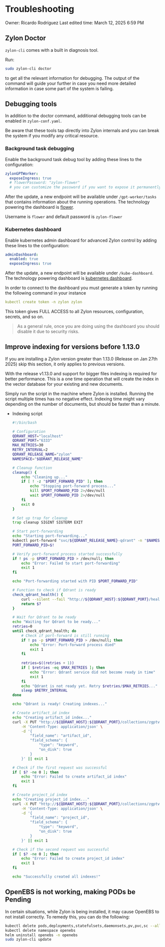 # Troubleshooting

Owner: Ricardo Rodríguez
Last edited time: March 12, 2025 6:59 PM

## Zylon Doctor

`zylon-cli` comes with a built in diagnosis tool. 

Run:

```bash
sudo zylon-cli doctor
```

to get all the relevant information for debugging. The output of the command will guide your further in case you need more detailed information in case some part of the system is failing.

## Debugging tools

In addition to the doctor command, additional debugging tools can be enabled in `zylon-conf.yaml`. 

Be aware that these tools tap directly into Zylon internals and you can break the system if you modify any critical resource.

### Background task debugging

Enable the background task debug tool by adding these lines to the configuration:

```yaml
zylonGPTWorker:
  exposeIngress: true
  # flowerPassword: "zylon-flower"
  # you can customize the password if you want to expose it permanently
```

After the update, a new endpoint will be available under `/gpt-worker/tasks` that contains information about the running operations. The technology powering the dashboard is [flower](https://flower.readthedocs.io/en/latest/).

Username is `flower` and default password is `zylon-flower`

### Kubernetes dashboard

Enable kubernetes admin dashboard for advanced Zylon control by adding these lines to the configuration:

```yaml
adminDashboard:
  enabled: true
  exposeIngress: true 
```

After the update, a new endpoint will be available under `/kube-dashboard`. The technology powering dashboard is [kubernetes dashboard](https://kubernetes.io/docs/tasks/access-application-cluster/web-ui-dashboard/).

In order to connect to the dashboard you must generate a token by running the following command in your instance

```yaml
kubectl create token -n zylon zylon
```

This token gives FULL ACCESS to all Zylon resources, configuration, secrets, and so on. 

> As a general rule, once you are doing using the dashboard you should disable it due to security risks.
> 

## Improve indexing for versions before 1.13.0

If you are installing a Zylon version greater than 1.13.0 (Release on Jan 27th 2025) skip this section, it only applies to previous versions.

With the release v1.13.0 and support for bigger files indexing is required for better performance. This is a one time operation that will create the index in the vector database for your existing and new documents. 

Simply run the script in the machine where Zylon is installed. Running the script multiple times has no negative effect. Indexing time might vary depending on the number of documents, but should be faster than a minute.

- Indexing script
    
    ```bash
    #!/bin/bash
    
    # Configuration
    QDRANT_HOST="localhost"
    QDRANT_PORT="6333"
    MAX_RETRIES=30
    RETRY_INTERVAL=2
    QDRANT_RELEASE_NAME="zylon"
    NAMESPACE="$QDRANT_RELEASE_NAME"
    
    # Cleanup function
    cleanup() {
        echo "Cleaning up..."
        if [ ! -z "$PORT_FORWARD_PID" ]; then
            echo "Stopping port-forward process..."
            kill $PORT_FORWARD_PID 2>/dev/null
            wait $PORT_FORWARD_PID 2>/dev/null
        fi
        exit 0
    }
    
    # Set up trap for cleanup
    trap cleanup SIGINT SIGTERM EXIT
    
    # Start port-forwarding
    echo "Starting port-forwarding..."
    kubectl port-forward "svc/${QDRANT_RELEASE_NAME}-qdrant" -n "$NAMESPACE" "${QDRANT_PORT}:6333" &
    PORT_FORWARD_PID=$!
    
    # Verify port-forward process started successfully
    if ! ps -p $PORT_FORWARD_PID > /dev/null; then
        echo "Error: Failed to start port-forwarding"
        exit 1
    fi
    
    echo "Port-forwarding started with PID $PORT_FORWARD_PID"
    
    # Function to check if Qdrant is ready
    check_qdrant_health() {
        curl --silent --fail "http://${QDRANT_HOST}:${QDRANT_PORT}/healthz" > /dev/null
        return $?
    }
    
    # Wait for Qdrant to be ready
    echo "Waiting for Qdrant to be ready..."
    retries=0
    until check_qdrant_health; do
        # Check if port-forward is still running
        if ! ps -p $PORT_FORWARD_PID > /dev/null; then
            echo "Error: Port-forward process died"
            exit 1
        fi
        
        retries=$((retries + 1))
        if [ $retries -eq $MAX_RETRIES ]; then
            echo "Error: Qdrant service did not become ready in time"
            exit 1
        fi
        echo "Qdrant is not ready yet. Retry $retries/$MAX_RETRIES..."
        sleep $RETRY_INTERVAL
    done
    
    echo "Qdrant is ready! Creating indexes..."
    
    # Create artifact_id index
    echo "Creating artifact_id index..."
    curl -X PUT "http://${QDRANT_HOST}:${QDRANT_PORT}/collections/zgptvector/index" \
        -H 'Content-Type: application/json' \
        -d '{
            "field_name": "artifact_id",
            "field_schema": {
                "type": "keyword",
                "on_disk": true
            }
        }' || exit 1
    
    # Check if the first request was successful
    if [ $? -ne 0 ]; then
        echo "Error: Failed to create artifact_id index"
        exit 1
    fi
    
    # Create project_id index
    echo "Creating project_id index..."
    curl -X PUT "http://${QDRANT_HOST}:${QDRANT_PORT}/collections/zgptvector/index" \
        -H 'Content-Type: application/json' \
        -d '{
            "field_name": "project_id",
            "field_schema": {
                "type": "keyword",
                "on_disk": true
            }
        }' || exit 1
    
    # Check if the second request was successful
    if [ $? -ne 0 ]; then
        echo "Error: Failed to create project_id index"
        exit 1
    fi
    
    echo "Successfully created all indexes!"
    ```
    

## OpenEBS is not working, making PODs be Pending

In certain situations, while Zylon is being installed, it may cause OpenEBS to not install correctly. To remedy this, you can do the following:

```bash
kubectl delete pods,deployments,statefulsets,daemonsets,pv,pvc,sc --all -n zylon
kubectl delete namespace openebs
helm uninstall openebs -n openebs
sudo zylon-cli update
```